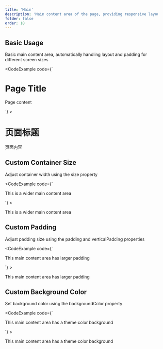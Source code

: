 ```yaml
---
title: 'Main'
description: 'Main content area of the page, providing responsive layout and custom configuration'
folder: false
order: 18
---
```



## Basic Usage

Basic main content area, automatically handling layout and padding for different screen sizes

<CodeExample
  code={`<Main>
  <h1>Page Title</h1>
  <p>Page content</p>
</Main>`}
>
  <Main>
    <h1>页面标题</h1>
    <p>页面内容</p>
  </Main>
</CodeExample>

## Custom Container Size

Adjust container width using the size property

<CodeExample
  code={`<Main size="lg">
  <p>This is a wider main content area</p>
</Main>`}
>
  <Main size="lg">
    <p>This is a wider main content area</p>
  </Main>
</CodeExample>

## Custom Padding

Adjust padding size using the padding and verticalPadding properties

<CodeExample
  code={`<Main padding="lg" verticalPadding="xl">
  <p>This main content area has larger padding</p>
</Main>`}
>
  <Main padding="lg" verticalPadding="xl">
    <p>This main content area has larger padding</p>
  </Main>
</CodeExample>

## Custom Background Color

Set background color using the backgroundColor property

<CodeExample
  code={`<Main backgroundColor="primary">
  <p>This main content area has a theme color background</p>
</Main>`}
>
  <Main backgroundColor="primary">
    <p>This main content area has a theme color background</p>
  </Main>
</CodeExample>
